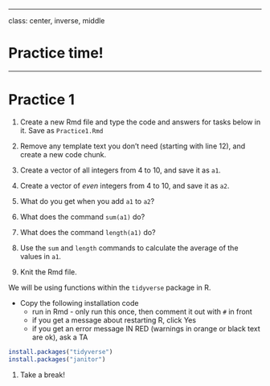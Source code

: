 

---

class: center, inverse, middle

# Practice time!

---

# Practice 1

1. Create a new Rmd file and type the code and answers for tasks below in it. Save as `Practice1.Rmd`

1. Remove any template text you don't need (starting with line 12), and create a new code chunk.

1. Create a vector of all integers from 4 to 10, and save it as `a1`. 

1. Create a vector of _even_ integers from 4 to 10, and save it as `a2`. 

1. What do you get when you add `a1` to `a2`? 

1. What does the command `sum(a1)` do?

1. What does the command `length(a1)` do?

1. Use the `sum` and `length` commands to calculate the average of the values in `a1`.

1. Knit the Rmd file.

We will be using functions within the `tidyverse` package in R.

- Copy the following installation code
  + run in Rmd - only run this once, then comment it out with `#` in front
  + if you get a message about restarting R, click Yes
  + if you get an error message IN RED (warnings in orange or black text are ok), ask a TA

```r
install.packages("tidyverse")
install.packages("janitor")
```


1. Take a break!
